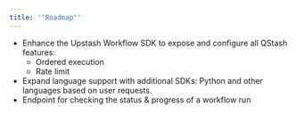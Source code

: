 ```yaml
---
title: '"Roadmap"'
---
```

- Enhance the Upstash Workflow SDK to expose and configure all QStash features:
  - Ordered execution
  - Rate limit
- Expand language support with additional SDKs: Python and other languages based on user requests.
- Endpoint for checking the status & progress of a workflow run